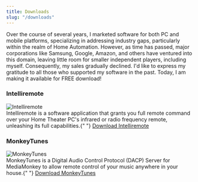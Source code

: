 ```yaml
---
title: Downloads
slug: "/downloads"
---
```


Over the course of several years, I marketed software for both PC and mobile platforms, specializing in addressing industry gaps, particularly within the realm of Home Automation. However, as time has passed, major corporations like Samsung, Google, Amazon, and others have ventured into this domain, leaving little room for smaller independent players, including myself. Consequently, my sales gradually declined.
I'd like to express my gratitude to all those who supported my software in the past. Today, I am making it available for FREE download!

### Intelliremote

<div style={{ display: "flex", alignItems: "center", justifyContent: "center" }}>
  <div>
    <img src="/downloads/intelliremote-logo.png" alt="Intelliremote" />
  </div>
  <div style={{ paddingLeft: "20px" }}>
    Intelliremote is a software application that grants you full remote command over your Home Theater PC's infrared or radio frequency remote, unleashing its full capabilities.{" "}
    <a id="intelliremote-download" href="https://raw.githubusercontent.com/github-username/project/master/filename">
      Download Intelliremote
    </a>
  </div>
</div>

### MonkeyTunes

<div style={{ display: "flex", alignItems: "center", justifyContent: "center" }}>
  <div>
    <img src="/downloads/monkeytunes-logo.png" alt="MonkeyTunes" />
  </div>
  <div style={{ paddingLeft: "20px" }}>
    MonkeyTunes is a Digital Audio Control Protocol (DACP) Server for MediaMonkey to allow remote control of your music anywhere in your house.{" "}
    <a id="monkeytunes-download" href="https://raw.githubusercontent.com/github-username/project/master/filename">
      Download MonkeyTunes
    </a>
  </div>
</div>
